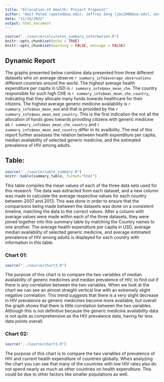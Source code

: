 ```yaml
---
title: "Allocation of Health: Project Proposal"
author: "Amit Peled (apeled@uw.edu), Jeffrey Zeng (jmz1000@uw.edu), and Shawn Leonard (sleo14@uw.edu)"
date: "11/16/2022"
output: html_document
---
```


```r
source("../source/calculates_summary_information.R")
knitr::opts_chunk$set(echo = TRUE)
knitr::opts_chunk$set(warning = FALSE, message = FALSE) 
```

## Dynamic Report

The graphs presented below combine data presented from three different datasets who on average observe `r summary_info$average_observations` different countries around the world. The highest average health expenditure per capita in USD is `r summary_info$max_mean_che`. The country responsible for such high CHE is `r summary_info$max_mean_che_country`, indicating that they allocate many funds towards healthcare for their citizens. The highest average generic medicine availability is `r summary_info$max_mean_med` and that is provided by the `r summary_info$max_mean_med_country`. This is the first indication the not all the allocation of funds goes towards providing citizens with generic medicine as `r summary_info$max_mean_che_country` and `r summary_info$max_mean_med_country` differ in its availbility. The rest of this report further assesses the relation between health expenditure per capita, median availability of selected generic medicine, and the estimated prevalence of HIV among adults.

## Table:
```r
source("../source/table_summary.R")
knitr::kable(summary_table, format="html")
```


This table compiles the mean values of each of the three data sets used for this research. The data was extracted from each dataset, and a new column was made to calculate the average respective values for each country between 2007 and 2013. This was done in order to ensure that the comparisons being made between the datasets was done on a consistent timeline, matching the data to the correct values. After a column with average values were made within each of the three datasets, they were joined together into this summary table by matching the Country names to one another. The average health expenditure per capita in USD, average median availability of selected generic medicine, and average estimated prevalence of HIV among adults is displayed for each country with information in this table.

### Chart 01:
``` r
source("../source/chart3.R")
```

The purpose of this chart is to compare the two variables of median availability of generic medicines and median prevalence of HIV, to find out if there is any correlation between the two variables. When we look at the chart we can see an almost straight vertical line with an extremely slight negative correlation. This trend suggests that there is a very slight decrease in HIV prevalence as generic medicines become more available, but overall the graph shows that there is little correlation between the two variables. Although this is not definitive because the generic medicine availability data is not quite as comprehensive as the HIV prevalence data, having far less data points overall.


### Chart 02:
```r
source("../source/chart1.R")
```

The purpose of this chart is to compare the two variables of prevalence of HIV and current health expenditure of countries globally. When analyzing the chart you can see that many of the countries with low HIV rates also do not spend nearly as much as other countries on health expenditure. This could be due to other factors like smaller populations as well.